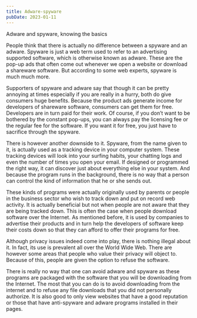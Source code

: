 ```yaml
---
title: Adware-spyware
pubDate: 2023-01-11
---
```


Adware and spyware, knowing the basics

People think that there is actually no difference between a spyware and an adware. Spyware is just a web term used to refer to an advertising supported software, which is otherwise known as adware. These are the pop-up ads that often come out whenever we open a website or download a shareware software. But according to some web experts, spyware is much much more. 

Supporters of spyware and adware say that though it can be pretty annoying at times especially if you are really in a hurry, both do give consumers huge benefits. Because the product ads generate income for developers of shareware software, consumers can get them for free. Developers are in turn paid for their work. Of course, if you don’t want to be bothered by the constant pop-ups, you can always pay the licensing fee or the regular fee for the software. If you want it for free, you just have to sacrifice through the spyware. 

There is however another downside to it. Spyware, from the name given to it, is actually used as a tracking device in your computer system. These tracking devices will look into your surfing habits, your chatting logs and even the number of times you open your email. If designed or programmed the right way, it can discover just about everything else in your system. 
And because the program runs in the background, there is no way that a person can control the kind of information that he or she sends out. 

These kinds of programs were actually originally used by parents or people in the business sector who wish to track down and put on record web activity. It is actually beneficial but not when people are not aware that they are being tracked down. This is often the case when people download software over the Internet. As mentioned before, it is used by companies to advertise their products and in turn help the developers of software keep their costs down so that they can afford to offer their programs for free.

Although privacy issues indeed come into play, there is nothing illegal about it. In fact, its use is prevalent all over the World Wide Web. There are however some areas that people who value their privacy will object to. Because of this, people are given the option to refuse the software.    

There is really no way that one can avoid adware and spyware as these programs are packaged with the software that you will be downloading from the Internet. The most that you can do is to avoid downloading from the internet and to refuse any file downloads that you did not personally authorize. It is also good to only view websites that have a good reputation or those that have anti-spyware and adware programs installed in their pages.
